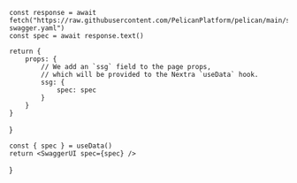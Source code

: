 

	const response = await fetch("https://raw.githubusercontent.com/PelicanPlatform/pelican/main/swagger/pelican-swagger.yaml")
	const spec = await response.text()

	return {
		props: {
			// We add an `ssg` field to the page props,
			// which will be provided to the Nextra `useData` hook.
			ssg: {
				spec: spec
			}
		}
	}
}

	const { spec } = useData()
	return <SwaggerUI spec={spec} />
}

<SwaggerPage/>
